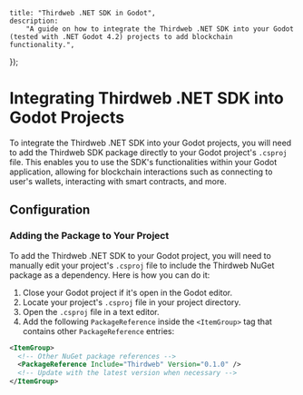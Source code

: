 
	title: "Thirdweb .NET SDK in Godot",
	description:
		"A guide on how to integrate the Thirdweb .NET SDK into your Godot (tested with .NET Godot 4.2) projects to add blockchain functionality.",
});

# Integrating Thirdweb .NET SDK into Godot Projects

To integrate the Thirdweb .NET SDK into your Godot projects, you will need to add the Thirdweb SDK package directly to your Godot project's `.csproj` file. This enables you to use the SDK's functionalities within your Godot application, allowing for blockchain interactions such as connecting to user's wallets, interacting with smart contracts, and more.

## Configuration

### Adding the Package to Your Project

To add the Thirdweb .NET SDK to your Godot project, you will need to manually edit your project's `.csproj` file to include the Thirdweb NuGet package as a dependency. Here is how you can do it:

1. Close your Godot project if it's open in the Godot editor.
2. Locate your project's `.csproj` file in your project directory.
3. Open the `.csproj` file in a text editor.
4. Add the following `PackageReference` inside the `<ItemGroup>` tag that contains other `PackageReference` entries:

```xml
<ItemGroup>
  <!-- Other NuGet package references -->
  <PackageReference Include="Thirdweb" Version="0.1.0" />
  <!-- Update with the latest version when necessary -->
</ItemGroup>
```
